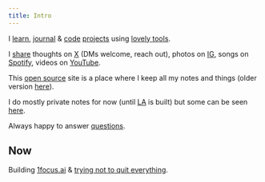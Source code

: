 ```yaml
---
title: Intro
---
```


I [learn](/learn), [journal](/looking-back) & [code](https://github.com/nikitavoloboev) [projects](/focus) using [lovely tools](/workflow).

I [share](/sharing) thoughts on [X](https://x.com/nikitavoloboev) (DMs welcome, reach out), photos on [IG](https://instagram.com/nikitavoloboev), songs on [Spotify](https://open.spotify.com/user/nikitavoloboev), videos on [YouTube](https://youtube.com/nikitavoloboev).

This [open source](https://github.com/nikitavoloboev/nikiv) site is a place where I keep all my notes and things (older version [here](https://wiki.nikiv.dev)).

I do mostly private notes for now (until [LA](https://github.com/learn-anything/learn-anything) is built) but some can be seen [here](/notes).

Always happy to answer [questions](https://github.com/nikitavoloboev/ama).

## Now

Building [1focus.ai](https://1focus.ai) & [trying not to quit everything](/looking-back/25-october).
